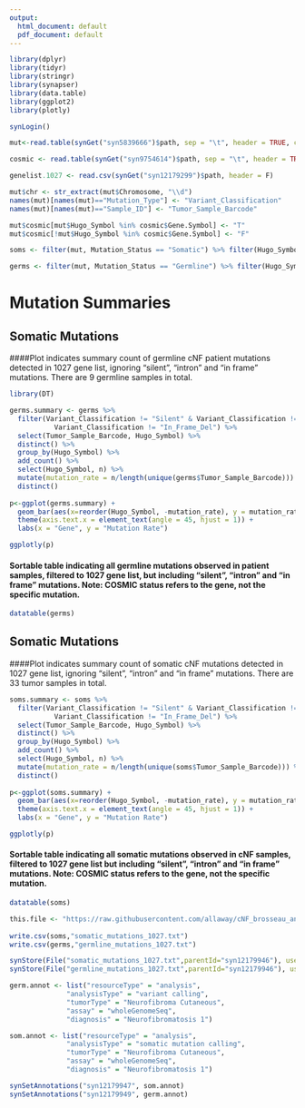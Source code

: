 ```yaml
---
output:
  html_document: default
  pdf_document: default
---
```


```r

library(dplyr)
library(tidyr)
library(stringr)
library(synapser)
library(data.table)
library(ggplot2)
library(plotly)

synLogin()

mut<-read.table(synGet("syn5839666")$path, sep = "\t", header = TRUE, colClasses = "character", stringsAsFactors = TRUE)

cosmic <- read.table(synGet("syn9754614")$path, sep = "\t", header = TRUE, colClasses = "character")

genelist.1027 <- read.csv(synGet("syn12179299")$path, header = F)

mut$chr <- str_extract(mut$Chromosome, "\\d")
names(mut)[names(mut)=="Mutation_Type"] <- "Variant_Classification"
names(mut)[names(mut)=="Sample_ID"] <- "Tumor_Sample_Barcode"

mut$cosmic[mut$Hugo_Symbol %in% cosmic$Gene.Symbol] <- "T"
mut$cosmic[!mut$Hugo_Symbol %in% cosmic$Gene.Symbol] <- "F"

soms <- filter(mut, Mutation_Status == "Somatic") %>% filter(Hugo_Symbol %in% genelist.1027$V1)

germs <- filter(mut, Mutation_Status == "Germline") %>% filter(Hugo_Symbol %in% genelist.1027$V1)

```

# Mutation Summaries
## Somatic Mutations

####Plot indicates summary count of germline cNF patient mutations detected in 1027 gene list, ignoring "silent", "intron" and "in frame" mutations. There are 9 germline samples in total.

```r
library(DT)

germs.summary <- germs %>%
  filter(Variant_Classification != "Silent" & Variant_Classification != "Intron" & Variant_Classification != "In_Frame_Ins" &
           Variant_Classification != "In_Frame_Del") %>% 
  select(Tumor_Sample_Barcode, Hugo_Symbol) %>% 
  distinct() %>% 
  group_by(Hugo_Symbol) %>% 
  add_count() %>% 
  select(Hugo_Symbol, n) %>% 
  mutate(mutation_rate = n/length(unique(germs$Tumor_Sample_Barcode))) %>% 
  distinct()
  
p<-ggplot(germs.summary) +
  geom_bar(aes(x=reorder(Hugo_Symbol, -mutation_rate), y = mutation_rate, fill = mutation_rate), stat = "identity")+
  theme(axis.text.x = element_text(angle = 45, hjust = 1)) +
  labs(x = "Gene", y = "Mutation Rate")

ggplotly(p)
```

#### Sortable table indicating all germline mutations observed in patient samples, filtered to 1027 gene list, but including "silent", "intron" and "in frame" mutations. Note: COSMIC status refers to the gene, not the specific mutation.
```r
datatable(germs)
```


## Somatic Mutations

####Plot indicates summary count of somatic cNF mutations detected in 1027 gene list, ignoring "silent", "intron" and "in frame" mutations. There are 33 tumor samples in total.

```r

soms.summary <- soms %>%
  filter(Variant_Classification != "Silent" & Variant_Classification != "Intron" & Variant_Classification != "In_Frame_Ins" &
           Variant_Classification != "In_Frame_Del") %>% 
  select(Tumor_Sample_Barcode, Hugo_Symbol) %>% 
  distinct() %>% 
  group_by(Hugo_Symbol) %>% 
  add_count() %>% 
  select(Hugo_Symbol, n) %>% 
  mutate(mutation_rate = n/length(unique(soms$Tumor_Sample_Barcode))) %>% 
  distinct()
  
p<-ggplot(soms.summary) +
  geom_bar(aes(x=reorder(Hugo_Symbol, -mutation_rate), y = mutation_rate, fill = mutation_rate), stat = "identity")+
  theme(axis.text.x = element_text(angle = 45, hjust = 1)) +
  labs(x = "Gene", y = "Mutation Rate")

ggplotly(p)
```

#### Sortable table indicating all somatic mutations observed in cNF samples, filtered to 1027 gene list but including "silent", "intron" and "in frame" mutations. Note: COSMIC status refers to the gene, not the specific mutation.
```r
datatable(soms)
```

```r
this.file <- "https://raw.githubusercontent.com/allaway/cNF_brosseau_analysis/master/Analysis/20180430_somatic_germline_variants.Rmd"
  
write.csv(soms,"somatic_mutations_1027.txt")
write.csv(germs,"germline_mutations_1027.txt")

synStore(File("somatic_mutations_1027.txt",parentId="syn12179946"), used = c("syn5839666", "syn12179299","syn9754614"), executed = this.file)
synStore(File("germline_mutations_1027.txt",parentId="syn12179946"), used = c("syn5839666", "syn12179299","syn9754614"), executed = this.file)

germ.annot <- list("resourceType" = "analysis", 
              "analysisType" = "variant calling",
              "tumorType" = "Neurofibroma Cutaneous",
              "assay" = "wholeGenomeSeq",
              "diagnosis" = "Neurofibromatosis 1")

som.annot <- list("resourceType" = "analysis", 
              "analysisType" = "somatic mutation calling",
              "tumorType" = "Neurofibroma Cutaneous",
              "assay" = "wholeGenomeSeq",
              "diagnosis" = "Neurofibromatosis 1")

synSetAnnotations("syn12179947", som.annot)
synSetAnnotations("syn12179949", germ.annot)

```
